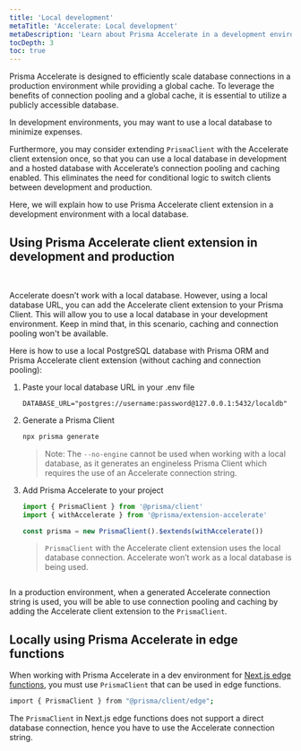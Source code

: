 ```yaml
---
title: 'Local development'
metaTitle: 'Accelerate: Local development'
metaDescription: 'Learn about Prisma Accelerate in a development environment.'
tocDepth: 3
toc: true
---
```


<TopBlock>

Prisma Accelerate is designed to efficiently scale database connections in a production environment while providing a global cache. To leverage the benefits of connection pooling and a global cache, it is essential to utilize a publicly accessible database.

In development environments, you may want to use a local database to minimize expenses.

Furthermore, you may consider extending `PrismaClient` with the Accelerate client extension once, so that you can use a local database in development and a hosted database with Accelerate’s connection pooling and caching enabled. This eliminates the need for conditional logic to switch clients between development and production.

Here, we will explain how to use Prisma Accelerate client extension in a development environment with a local database.

</TopBlock>

## Using Prisma Accelerate client extension in development and production

<br />
<img src="images/accelerate-in-dev.png" alt="" />

Accelerate doesn’t work with a local database. However, using a local database URL, you can add the Accelerate client extension to your Prisma Client. This will allow you to use a local database in your development environment. Keep in mind that, in this scenario, caching and connection pooling won't be available.

Here is how to use a local PostgreSQL database with Prisma ORM and Prisma Accelerate client extension (without caching and connection pooling):

1. Paste your local database URL in your .env file

   ```.env
   DATABASE_URL="postgres://username:password@127.0.0.1:5432/localdb"
   ```

2. Generate a Prisma Client

   ```bash
   npx prisma generate
   ```

   > Note: The `--no-engine` cannot be used when working with a local database, as it generates an engineless Prisma Client which requires the use of an Accelerate connection string.

3. Add Prisma Accelerate to your project

   ```typescript
   import { PrismaClient } from '@prisma/client'
   import { withAccelerate } from '@prisma/extension-accelerate'

   const prisma = new PrismaClient().$extends(withAccelerate())
   ```

   > `PrismaClient` with the Accelerate client extension uses the local database connection. Accelerate won’t work as a local database is being used.

<img src="images/accelerate-in-prod.png" alt="" />

In a production environment, when a generated Accelerate connection string is used, you will be able to use connection pooling and caching by adding the Accelerate client extension to the `PrismaClient`.

## Locally using Prisma Accelerate in edge functions

When working with Prisma Accelerate in a dev environment for [Next.js edge functions](https://vercel.com/docs/functions/edge-functions), you must use `PrismaClient` that can be used in edge functions.

```bash
import { PrismaClient } from "@prisma/client/edge";
```

The `PrismaClient` in Next.js edge functions does not support a direct database connection, hence you have to use the Accelerate connection string.
